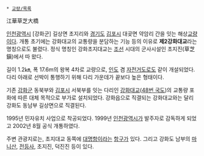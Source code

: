  * [[교량/목록]]

江華草芝大橋

[[인천광역시]] [강화군] 길상면 초지리와 [[경기도]] [[김포시]] 대곶면 약암리 간을 잇는 해상[[교량]]이다. 개통 초기에는 강화대교의 교통량을 분담하는 기능 등의 이유로 '''제2강화대교'''라는 명칭으로도 불렸다. 정식 명칭인 강화초지대교는 [[조선]] 시대의 군사시설인 초지진(草芝鎭)에서 따 왔다.

길이 1.2㎞, 폭 17.6m의 왕복 4차로 교량으로, [[인도]] 겸 [[자전거]]도로도 같이 개설되었다. 다리 아래로 선박이 통행하기 위해 다리 가운데가 끝보다 높은 형태이다.

기존 [[강화군]] 동북부와 [[김포시]] 서북부를 잇는 다리인 [[강화대교]]([[48번 국도]])의 교통량 포화에 따른 대체 목적으로 부가로 설치되었다. 강화읍으로 직결되는 강화대교와는 달리 강화도 동남부 길상면으로 직결된다.

1995년 민자유치 사업으로 착공되었다. 1999년 [[인천광역시]]가 발주자로 감독하게 되었고 2002년 8월 공식 개통하였다.

주변 관광지로는, 초지대교 동쪽에 [[대명항]]이라는 [[항구]]가 있다. 그리고 강화도 남부의 [[마니산]], [[전등사]], 초지진, 덕진진 등이 있다.
